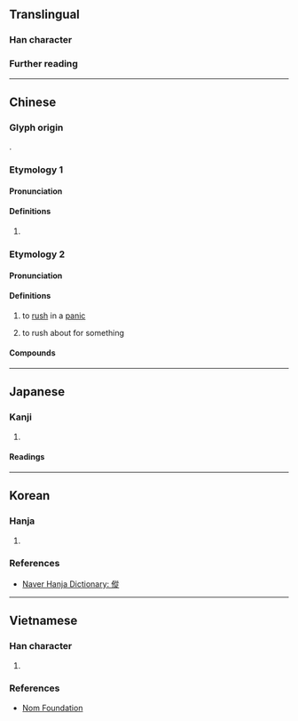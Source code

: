 {{character info}}
==Translingual==

===Han character===
{{Han char|rn=9|rad=人|as=11|sn=13|four=28281|canj=OHOO|ids=⿰亻從}}

===Further reading===
{{Han ref|kx=0114.170|dkj=01013|dj=0242.250|hdz=10212.040|uh=50B1}}

----

==Chinese==

===Glyph origin===
{{Han etym}}
{{Han compound|亻|從|c1=s|c2=p|ls=psc}}.

===Etymology 1===
{{zh-forms}}

====Pronunciation====
{{zh-pron
|m=sǒng
|c=sung2
|mc=y
|oc=y
|cat=
}}

====Definitions====
{{head|zh|Han character}}

# {{zh-only|傱傱}}

===Etymology 2===
{{zh-forms|alt=蹤,撞,闖,蹌}}

====Pronunciation====
{{zh-pron
|mn=chông
|cat=v
}}

====Definitions====
{{head|zh|Han character}}

# {{lb|zh|Hokkien}} to [[rush]] in a [[panic]]
# {{lb|zh|Hokkien}} to rush about for something

====Compounds====
{{zh-der|傱錢|走傱|傱踖}}

----

==Japanese==

===Kanji===
{{ja-kanji|grade=|rs=人11}}

# {{rfdef|ja|sort=人11}}

====Readings====
{{ja-readings
|on=しょう,しゅ,そう
|kun=はやいさま
}}

----

==Korean==

===Hanja===
{{ko-hanja|[[종종]] [[걸음칠]]|종}}

# {{rfdef|ko|sort=人11}}

===References===
* [https://hanja.dict.naver.com/hanja?q=傱 Naver Hanja Dictionary: 傱]

----

==Vietnamese==

===Han character===
{{vi-readings|nom=tuồng|rs=人11}}

# {{rfdef|vi|sort=人11}}

===References===
* [http://nomfoundation.org/common/nom_details.php?codepoint=50B1 Nom Foundation]